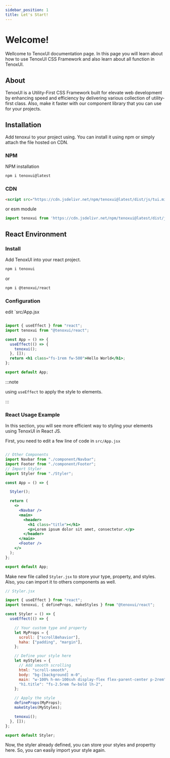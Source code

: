 ---
sidebar_position: 1
title: Let's Start!
---


# Welcome!

Wellcome to TenoxUI documentation page. In this page you will learn about how to use TenoxUI CSS Framework and also learn about all function in TenoxUI.

## About

TenoxUI is a Utility-First CSS Framework built for elevate web development by enhancing speed and efficiency by delivering various collection of utility-first class. Also, make it faster with our component library that you can use for your projects.

## Installation

Add tenoxui to your project using. You can install it using npm or simply attach the file hosted on CDN.

### NPM

NPM installation

```bash
npm i tenoxui@latest
```

### CDN

```html
<script src="https://cdn.jsdelivr.net/npm/tenoxui@latest/dist/js/tui.min.js"></script>
```

or esm module

```js
import tenoxui from 'https://cdn.jsdelivr.net/npm/tenoxui@latest/dist/js/tui.esm.min.js'
```

## React Environment

### Install

Add TenoxUI into your react project.

```bash
npm i tenoxui
```

or

```sh
npm i @tenoxui/react
```

### Configuration

edit `src/App.jsx

```jsx title="App.jsx"

import { useEffect } from "react";
import tenoxui from "@tenoxui/react";

const App = () => {
  useEffect(() => {
    tenoxui();
  }, []);
  return <h1 class="fs-1rem fw-500">Hello World</h1>;
};

export default App;

```

:::note

using `useEffect` to apply the style to elements.

:::

### React Usage Example

In this section, you will see more efficient way to styling your elements using TenoxUI in React JS.

<Tabs>

<TabItem value="app" label="App.jsx">

First, you need to edit a few line of code in `src/App.jsx`

```jsx title="App.jsx"

// Other Components
import Navbar from "./component/Navbar";
import Footer from "./component/Footer";
// Import Styler
import Styler from "./Styler";

const App = () => {

  Styler();

  return (
    <>
      <Navbar />
      <main>
        <header>
          <h1 class="title"></h1>
          <p>Lorem ipsum dolor sit amet, consectetur.</p>
        </header>
      </main>
      <Footer />
    </>
  );
};

export default App;

```

</TabItem>

<TabItem value="styler" label="Styler.jsx">

Make new file called `Styler.jsx` to store your type, property, and styles. Also, you can import it to others components as well.

```jsx
// Styler.jsx

import { useEffect } from "react";
import tenoxui, { defineProps, makeStyles } from "@tenoxui/react";

const Styler = () => {
  useEffect(() => {

    // Your custom type and property
    let MyProps = {
      scroll: ["scrollBehavior"],
      haha: ["padding", "margin"],
    };

    // Define your style here
    let myStyles = {
      // Add smooth scrolling
      html: "scroll-smooth",
      body: "bg-[background] m-0",
      main: "w-100% h-mn-100svh display-flex flex-parent-center p-2rem",
      "h1.title": "fs-2.5rem fw-bold lh-2",
    };

    // Apply the style
    defineProps(MyProps);
    makeStyles(MyStyles);

    tenoxui();
  }, []);
};

export default Styler;

```

Now, the styler already defined, you can store your styles and propertty here. So, you can easily import your style again.

</TabItem>

</Tabs>
